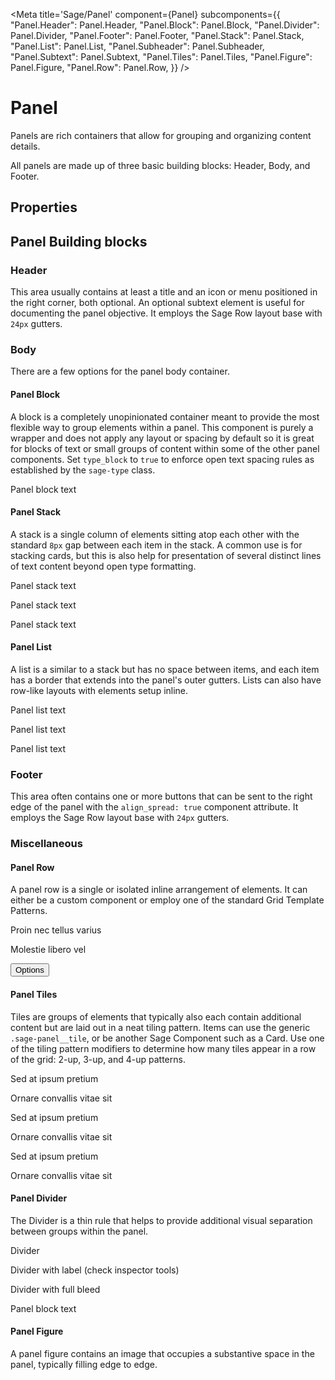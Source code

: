 
<Meta
  title='Sage/Panel'
  component={Panel}
  subcomponents={{
    "Panel.Header": Panel.Header,
    "Panel.Block": Panel.Block,
    "Panel.Divider": Panel.Divider,
    "Panel.Footer": Panel.Footer,
    "Panel.Stack": Panel.Stack,
    "Panel.List": Panel.List,
    "Panel.Subheader": Panel.Subheader,
    "Panel.Subtext": Panel.Subtext,
    "Panel.Tiles": Panel.Tiles,
    "Panel.Figure": Panel.Figure,
    "Panel.Row": Panel.Row,
  }}
/>

# Panel

Panels are rich containers that allow for grouping and organizing content details.

All panels are made up of three basic building blocks: Header, Body, and Footer.

## Properties

<ArgsTable of={Panel} />

## Panel Building blocks

### Header

This area usually contains at least a title and an icon or menu positioned in the right corner, both optional. An optional subtext element is useful for documenting the panel objective. It employs the Sage Row layout base with `24px` gutters.

### Body

There are a few options for the panel body container.

#### Panel Block

A block is a completely unopinionated container meant to provide the most flexible way to group elements within a panel. This component is purely a wrapper and does not apply any layout or spacing by default so it is great for blocks of text or small groups of content within some of the other panel components. Set `type_block` to `true` to enforce open text spacing rules as established by the `sage-type` class.

<Canvas>
  <Story name='Default'>
    <Panel>
      <Panel.Block sageType={true}>
        <p>Panel block text</p>
      </Panel.Block>
    </Panel>
  </Story>
</Canvas>

#### Panel Stack

A stack is a single column of elements sitting atop each other with the standard `8px` gap between each item in the stack. A common use is for stacking cards, but this is also help for presentation of several distinct lines of text content beyond open type formatting.

<Canvas>
  <Story name='Stack'>
    <Panel>
      <Panel.Stack>
        <p>Panel stack text</p>
        <p>Panel stack text</p>
        <p>Panel stack text</p>
      </Panel.Stack>
    </Panel>
  </Story>
</Canvas>

#### Panel List

A list is a similar to a stack but has no space between items, and each item has a border that extends into the panel's outer gutters. Lists can also have row-like layouts with elements setup inline.

<Canvas>
  <Story name='List'>
    <Panel>
      <Panel.List>
        <Panel.ListItem>
          <p>Panel list text</p>
        </Panel.ListItem>
        <Panel.ListItem>
          <p>Panel list text</p>
        </Panel.ListItem>
        <Panel.ListItem>
          <p>Panel list text</p>
        </Panel.ListItem>
      </Panel.List>
    </Panel>
  </Story>
</Canvas>

### Footer

This area often contains one or more buttons that can be sent to the right edge of the panel with the `align_spread: true` component attribute. It employs the Sage Row layout base with `24px` gutters.

### Miscellaneous

#### Panel Row

A panel row is a single or isolated inline arrangement of elements. It can either be a custom component or employ one of the standard Grid Template Patterns.

<Canvas>
  <Story name='Row'>
    <Panel>
      <Panel.Row gridTemplate='eti'>
        <Icon
          icon={Icon.ICONS.CHECK_CIRCLE}
          color={SageTokens.COLOR_SLIDERS.SAGE}
          iconOnly={true}
        />
        <Panel.Block>
          <p className={SageClassnames.TYPE.BODY}>Proin nec tellus varius</p>
          <p
            className={`${SageClassnames.TYPE.BODY_SMALL} ${SageClassnames.TYPE_COLORS.GREY_500}`}
          >
            Molestie libero vel
          </p>
        </Panel.Block>
        <Badge color={Badge.COLORS.WARNING} value='In progress' />
        <Button
          icon={SageTokens.ICONS.PEN}
          subtle={true}
          iconOnly={true}
          color={Button.COLORS.PRIMARY}
        >
          Options
        </Button>
      </Panel.Row>
    </Panel>
  </Story>
</Canvas>

#### Panel Tiles

Tiles are groups of elements that typically also each contain additional content but are laid out in a neat tiling pattern. Items can use the generic `.sage-panel__tile`, or be another Sage Component such as a Card. Use one of the tiling pattern modifiers to determine how many tiles appear in a row of the grid: 2-up, 3-up, and 4-up patterns.

<Canvas>
  <Story name='Tile'>
    <Panel>
      <Panel.Tiles tilesInRow={3}>
        <Panel.Block>
          <Icon icon={Icon.ICONS.CIRCLE_4} size={Icon.SIZES["2XL"]} />
          <p className={SageClassnames.TYPE.BODY}>Sed at ipsum pretium</p>
          <p
            className={`${SageClassnames.TYPE.BODY_SMALL} ${SageClassnames.TYPE_COLORS.GREY_500}`}
          >
            Ornare convallis vitae sit
          </p>
        </Panel.Block>
        <Panel.Block>
          <Icon icon={Icon.ICONS.CIRCLE_4} size={Icon.SIZES["2XL"]} />
          <p className={SageClassnames.TYPE.BODY}>Sed at ipsum pretium</p>
          <p
            className={`${SageClassnames.TYPE.BODY_SMALL} ${SageClassnames.TYPE_COLORS.GREY_500}`}
          >
            Ornare convallis vitae sit
          </p>
        </Panel.Block>
        <Panel.Block>
          <Icon icon={Icon.ICONS.CIRCLE_4} size={Icon.SIZES["2XL"]} />
          <p className={SageClassnames.TYPE.BODY}>Sed at ipsum pretium</p>
          <p
            className={`${SageClassnames.TYPE.BODY_SMALL} ${SageClassnames.TYPE_COLORS.GREY_500}`}
          >
            Ornare convallis vitae sit
          </p>
        </Panel.Block>
      </Panel.Tiles>
    </Panel>
  </Story>
</Canvas>

#### Panel Divider

The Divider is a thin rule that helps to provide additional visual separation between groups within the panel.

<Canvas>
  <Story name='Divider'>
    <Panel>
      <Panel.Block>
        <p>Divider</p>
      </Panel.Block>
      <Panel.Divider />
      <Panel.Block>
        <p>Divider with label (check inspector tools)</p>
      </Panel.Block>
      <Panel.Divider label='Divider label' />
      <Panel.Block>
        <p>Divider with full bleed</p>
      </Panel.Block>
      <Panel.Divider bleed={true} />
      <Panel.Block>
        <p>Panel block text</p>
      </Panel.Block>
    </Panel>
  </Story>
</Canvas>

#### Panel Figure

A panel figure contains an image that occupies a substantive space in the panel, typically filling edge to edge.

<Canvas>
  <Story name='Figure'>
    <Panel>
      <Panel.Figure>
        <img src='https://source.unsplash.com/random/800x600' alt='' />
      </Panel.Figure>
    </Panel>
  </Story>
</Canvas>
